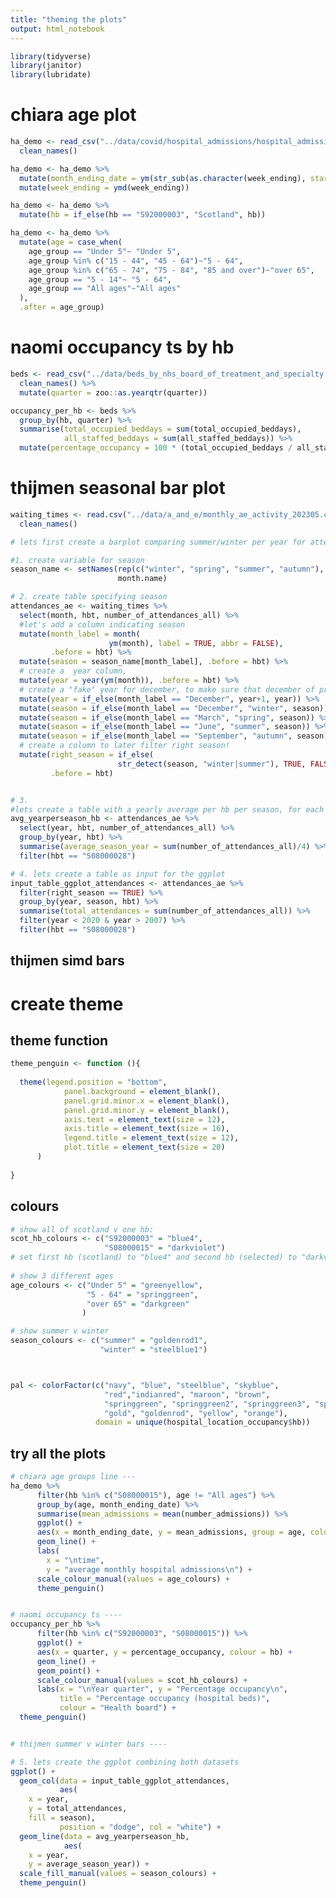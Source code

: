 ```yaml
---
title: "theming the plots"
output: html_notebook
---
```


```r
library(tidyverse)
library(janitor)
library(lubridate)
```

# chiara age plot

```r
ha_demo <- read_csv("../data/covid/hospital_admissions/hospital_admissions_hb_agesex_20230706.csv") %>% 
  clean_names()

ha_demo <- ha_demo %>% 
  mutate(month_ending_date = ym(str_sub(as.character(week_ending), start = 1, end = 6)), .after = week_ending) %>% 
  mutate(week_ending = ymd(week_ending)) 

ha_demo <- ha_demo %>% 
  mutate(hb = if_else(hb == "S92000003", "Scotland", hb)) 

ha_demo <- ha_demo %>% 
  mutate(age = case_when(
    age_group == "Under 5"~ "Under 5",
    age_group %in% c("15 - 44", "45 - 64")~"5 - 64",
    age_group %in% c("65 - 74", "75 - 84", "85 and over")~"over 65",
    age_group == "5 - 14"~ "5 - 64",
    age_group == "All ages"~"All ages" 
  ), 
  .after = age_group)
```

# naomi occupancy ts by hb

```r
beds <- read_csv("../data/beds_by_nhs_board_of_treatment_and_specialty.csv") %>% 
  clean_names() %>% 
  mutate(quarter = zoo::as.yearqtr(quarter))

occupancy_per_hb <- beds %>% 
  group_by(hb, quarter) %>% 
  summarise(total_occupied_beddays = sum(total_occupied_beddays),
            all_staffed_beddays = sum(all_staffed_beddays)) %>% 
  mutate(percentage_occupancy = 100 * (total_occupied_beddays / all_staffed_beddays))
```


# thijmen seasonal bar plot

```r
waiting_times <- read.csv("../data/a_and_e/monthly_ae_activity_202305.csv") %>% 
  clean_names()

# lets first create a barplot comparing summer/winter per year for attendances

#1. create variable for season
season_name <- setNames(rep(c("winter", "spring", "summer", "autumn"), each = 3),
                        month.name)

# 2. create table specifying season
attendances_ae <- waiting_times %>% 
  select(month, hbt, number_of_attendances_all) %>% 
  #let's add a column indicating season
  mutate(month_label = month(
                      ym(month), label = TRUE, abbr = FALSE), 
         .before = hbt) %>% 
  mutate(season = season_name[month_label], .before = hbt) %>% 
  # create a  year column, 
  mutate(year = year(ym(month)), .before = hbt) %>% 
  # create a "fake" year for december, to make sure that december of previous year falls in next year for correct grouping
  mutate(year = if_else(month_label == "December", year+1, year)) %>% 
  mutate(season = if_else(month_label == "December", "winter", season)) %>%  
  mutate(season = if_else(month_label == "March", "spring", season)) %>% 
  mutate(season = if_else(month_label == "June", "summer", season)) %>% 
  mutate(season = if_else(month_label == "September", "autumn", season)) %>% 
  # create a column to later filter right season!
  mutate(right_season = if_else(
                        str_detect(season, "winter|summer"), TRUE, FALSE),
         .before = hbt) 


# 3.
#lets create a table with a yearly average per hb per season, for each year:
avg_yearperseason_hb <- attendances_ae %>% 
  select(year, hbt, number_of_attendances_all) %>% 
  group_by(year, hbt) %>% 
  summarise(average_season_year = sum(number_of_attendances_all)/4) %>% 
  filter(hbt == "S08000028")

# 4. lets create a table as input for the ggplot
input_table_ggplot_attendances <- attendances_ae %>% 
  filter(right_season == TRUE) %>% 
  group_by(year, season, hbt) %>% 
  summarise(total_attendances = sum(number_of_attendances_all)) %>%
  filter(year < 2020 & year > 2007) %>% 
  filter(hbt == "S08000028")
```

## thijmen simd bars


# create theme

## theme function

```r
theme_penguin <- function (){
  
  theme(legend.position = "bottom",
            panel.background = element_blank(),
            panel.grid.minor.x = element_blank(),
            panel.grid.minor.y = element_blank(),
            axis.text = element_text(size = 12),
            axis.title = element_text(size = 16),
            legend.title = element_text(size = 12),
            plot.title = element_text(size = 20)
      )
  
}

```

## colours

```r
# show all of scotland v one hb:
scot_hb_colours <- c("S92000003" = "blue4",
                     "S08000015" = "darkviolet")
# set first hb (scotland) to "blue4" and second hb (selected) to "darkviolet"
  
# show 3 different ages
age_colours <- c("Under 5" = "greenyellow",
                 "5 - 64" = "springgreen",
                 "over 65" = "darkgreen"
                )

# show summer v winter
season_colours <- c("summer" = "goldenrod1",
                    "winter" = "steelblue1")



pal <- colorFactor(c("navy", "blue", "steelblue", "skyblue",
                     "red","indianred", "maroon", "brown",
                     "springgreen", "springgreen2", "springgreen3", "springgreen4",
                     "gold", "goldenrod", "yellow", "orange"),
                   domain = unique(hospital_location_occupancy$hb))
```


## try all the plots

```r

# chiara age groups line ---
ha_demo %>% 
      filter(hb %in% c("S08000015"), age != "All ages") %>%
      group_by(age, month_ending_date) %>% 
      summarise(mean_admissions = mean(number_admissions)) %>% 
      ggplot() +
      aes(x = month_ending_date, y = mean_admissions, group = age, colour = age) +
      geom_line() +
      labs(
        x = "\ntime",
        y = "average monthly hospital admissions\n") +
      scale_colour_manual(values = age_colours) +
      theme_penguin()


# naomi occupancy ts ----
occupancy_per_hb %>% 
      filter(hb %in% c("S92000003", "S08000015")) %>% 
      ggplot() +
      aes(x = quarter, y = percentage_occupancy, colour = hb) +
      geom_line() +
      geom_point() +
      scale_colour_manual(values = scot_hb_colours) +
      labs(x = "\nYear quarter", y = "Percentage occupancy\n",
           title = "Percentage occupancy (hospital beds)",
           colour = "Health board") +
  theme_penguin()


# thijmen summer v winter bars ----

# 5. lets create the ggplot combining both datasets
ggplot() +
  geom_col(data = input_table_ggplot_attendances, 
           aes(
    x = year, 
    y = total_attendances, 
    fill = season),
           position = "dodge", col = "white") +
  geom_line(data = avg_yearperseason_hb, 
            aes(
    x = year, 
    y = average_season_year)) +
  scale_fill_manual(values = season_colours) +
  theme_penguin()
```






